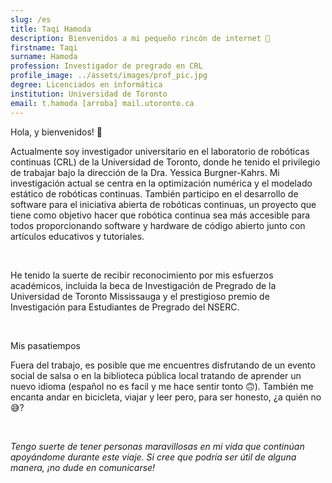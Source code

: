 ```yaml
---
slug: /es
title: Taqi Hamoda
description: Bienvenidos a mi pequeño rincón de internet 🌱
firstname: Taqi
surname: Hamoda
profession: Investigador de pregrado en CRL
profile_image: ../assets/images/prof_pic.jpg
degree: Licenciados en informática
institution: Universidad de Toronto
email: t.hamoda [arroba] mail.utoronto.ca
---
```


<Text as='h2' fontSize='3xl'>Hola, y bienvenidos! 👋</Text>

<Text>Actualmente soy investigador universitario en el <Link color='teal.500' href='https://crl.utm.utoronto.ca/'>laboratorio de robóticas continuas (CRL)</Link> de la Universidad de Toronto, donde he tenido el privilegio de trabajar bajo la dirección de la <Link color='teal.500' href='https://www.cs.toronto.edu/~jbk/'>Dra. Yessica Burgner-Kahrs</Link>. Mi investigación actual se centra en la optimización numérica y el modelado estático de robóticas continuas. También participo en el desarrollo de software para <Link color='teal.500' href='https://www.opencontinuumrobotics.com/'>el iniciativa abierta de robóticas continuas</Link>, un proyecto que tiene como objetivo hacer que robótica continua sea más accesible para todos proporcionando software y hardware de código abierto junto con artículos educativos y tutoriales.</Text>

<br/>

<Text>He tenido la suerte de recibir reconocimiento por mis esfuerzos académicos, incluida la <Link color='teal.500' href='https://www.utm.utoronto.ca/dean/awards-grants/undergraduate-awards-grants/utm-undergraduate-research-grants'>beca de Investigación de Pregrado de la Universidad de Toronto Mississauga</Link> y el prestigioso <Link color='teal.500' href='https://www.nserc-crsng.gc.ca/students-etudiants/ug-pc/usra-brpc_eng.asp'>premio de Investigación para Estudiantes de Pregrado del NSERC</Link>.</Text>

<br/>

<Text as='h3' fontSize='2xl'>Mis pasatiempos</Text>

Fuera del trabajo, es posible que me encuentres disfrutando de un evento social de salsa o en la biblioteca pública local tratando de aprender un nuevo idioma (español no es facil y me hace sentir tonto 🙃). También me encanta andar en bicicleta, viajar y leer pero, para ser honesto, ¿a quién no 😅?

<br/>

*Tengo suerte de tener personas maravillosas en mi vida que continúan apoyándome durante este viaje. Si cree que podría ser útil de alguna manera, ¡no dude en comunicarse!*
